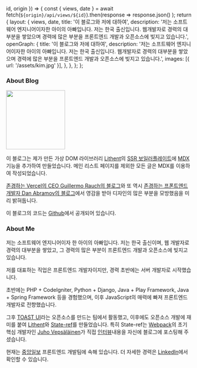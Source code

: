   id,
  origin
}) => {
  const { views, date } = await fetch(`${origin}/api/views/${id}`).then(response =>
    response.json()
  );
  return {
    layout: {
      views,
      date,
      title: '이 블로그와 저에 대하여',
      description:
        '저는 소프트웨어 엔지니어이자한 아이의 아빠입니다. 저는 한국 출신입니다. 웹개발자로 경력의 대부분을 쌓았으며 경력에 많은 부분을 프론트엔드 개발과 오픈소스에 빚지고 있습니다.',
      openGraph: {
        title: '이 블로그와 저에 대하여',
        description:
          '저는 소프트웨어 엔지니어이자한 아이의 아빠입니다. 저는 한국 출신입니다. 웹개발자로 경력의 대부분을 쌓았으며 경력에 많은 부분을 프론트엔드 개발과 오픈소스에 빚지고 있습니다.',
        images: [{ url: '/assets/kim.jpg' }],
      },
    },
  };
};

### About Blog

<a href="https://bsky.app/profile/superlucky84.bsky.social" class="not-prose" target="_blank"><img alt="Guillermo Rauch" width="160" height="160" decoding="async" data-nimg="1" class="rounded-full bg-gray-100 block mt-0 mb-5 mx-auto sm:float-right sm:ml-5 sm:mb-5 grayscale hover:grayscale-0" src="/assets/kim.jpg" style="color: transparent;" /></a>

이 블로그는 제가 만든 가상 DOM 라이브러리 [Lithent](https://github.com/superlucky84/lithent)의 [SSR 보일러플레이트](https://github.com/superlucky84/lithent/tree/master/createLithent/express#welcome-to-lithent-ssr-boilerplate)에 [MDX](https://mdxjs.com/)기능을 추가하여 만들었습니다. 메인 리스트 페이지를 제외한 모든 글은 MDX를 이용하여 작성되었습니다.


[존경하는 Vercel의 CEO Guillermo Rauch의 블로그](https://rauchg.com/)와 또 역시 [존경하는 프폰트엔드 개발자 Dan Abramov의 블로그](https://overreacted.io/)에서 영감을 받아 디자인의 많은 부분을 모방했음을 미리 밝혀둡니다.

이 블로그의 코드는 [Github](https://github.com/superlucky84/blog)에서 공개되어 있습니다.

### About Me

저는 소프트웨어 엔지니어이자 한 아이의 아빠입니다. 저는 한국 출신이며, 웹 개발자로 경력의 대부분을 쌓았고, 그 경력의 많은 부분이 프론트엔드 개발과 오픈소스에 빚지고 있습니다.

저를 대표하는 직업은 프론트엔드 개발자이지만, 경력 초반에는 서버 개발자로 시작했습니다.

초반에는 PHP + CodeIgniter, Python + Django, Java + Play Framework, Java + Spring Framework 등을 경험했으며, 이후 JavaScript의 매력에 빠져 프론트엔드 개발자로 전향했습니다.

그후 [TOAST UI](https://ui.toast.com/)라는 오픈소스를 만드는 팀에서 활동했고, 이후에도 오픈소스 개발에 재미를 붙여 [Lithent](https://github.com/superlucky84/lithent)와 [State-ref](https://github.com/superlucky84/state-ref)를 만들었습니다. 특히 State-ref는 [Webpack](https://webpack.js.org/)의 초기 핵심 개발자인 [Juho Vepsäläinen](https://survivejs.com/about-me/)가 직접 [인터뷰](https://survivejs.com/blog/state-ref-interview/)내용을 자신에 블로그에 포스팅해 주셨습니다.

현재는 [중앙일보](https://www.joongang.co.kr/) 프론트엔드 개발팀에 속해 있습니다. 더 자세한 경력은 [LinkedIn](https://www.linkedin.com/in/superlucky84/)에서 확인할 수 있습니다.

